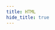 ```yaml
---
title: HTML
hide_title: true
---
```



<FeatureIcon src={html} title="HTML" />
<LinkList
  data={[
    {
      title: "Elements",
      link: "/docs/html/elements",
      src: html,
    },
    {
      title: "Character Entities",
      link: "/docs/html/character-entities",
      src: html,
    },
  ]}
/>
